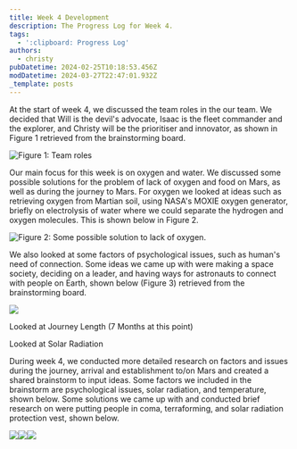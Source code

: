 ```yaml
---
title: Week 4 Development
description: The Progress Log for Week 4.
tags:
  - ':clipboard: Progress Log'
authors:
  - christy
pubDatetime: 2024-02-25T10:18:53.456Z
modDatetime: 2024-03-27T22:47:01.932Z
_template: posts
---
```


At the start of week 4, we discussed the team roles in the our team. We decided that Will is the devil's advocate, Isaac is the fleet commander and the explorer, and Christy will be the prioritiser and innovator, as shown in Figure 1 retrieved from the brainstorming board.

![](</assets/images/Screenshot 2024-03-28 at 09.27.44.png> "Figure 1: Team roles")

Our main focus for this week is on oxygen and water. We discussed some possible solutions for the problem of lack of oxygen and food on Mars, as well as during the journey to Mars. For oxygen we looked at ideas such as retrieving oxygen from Martian soil, using NASA's MOXIE oxygen generator, briefly on electrolysis of water where we could separate the hydrogen and oxygen molecules. This is shown below in Figure 2.

![](</assets/images/Screenshot 2024-03-28 at 09.39.39.png> "Figure 2: Some possible solution to lack of oxygen.")

We also looked at some factors of psychological issues, such as human's need of connection. Some ideas we came up with were making a space society, deciding on a leader, and having ways for astronauts to connect with people on Earth, shown below (Figure 3) retrieved from the brainstorming board.

![](</assets/images/Screenshot 2024-03-28 at 09.42.51.png>)

Looked at Journey Length (7 Months at this point)

Looked at Solar Radiation

During week 4, we conducted more detailed research on factors and issues during the journey, arrival and establishment to/on Mars and created a shared brainstorm to input ideas. Some factors we included in the brainstorm are psychological issues, solar radiation, and temperature, shown below. Some solutions we came up with and conducted brief research on were putting people in coma, terraforming, and solar radiation protection vest, shown below.

![](</assets/images/Screenshot 2024-03-27 at 12.50.10.png>)![](</assets/images/Screenshot 2024-03-27 at 12.51.39.png>)![](</assets/images/Screenshot 2024-03-27 at 12.52.18.png>)
